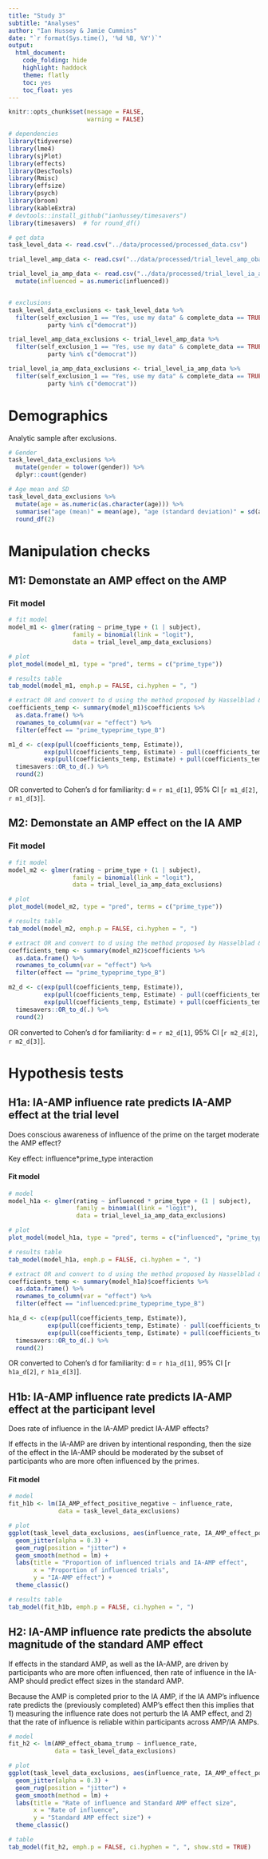 ```yaml
---
title: "Study 3"
subtitle: "Analyses"
author: "Ian Hussey & Jamie Cummins"
date: "`r format(Sys.time(), '%d %B, %Y')`"
output:
  html_document:
    code_folding: hide
    highlight: haddock
    theme: flatly
    toc: yes
    toc_float: yes
---
```


```r

knitr::opts_chunk$set(message = FALSE, 
                      warning = FALSE)

```

```r

# dependencies
library(tidyverse)
library(lme4)
library(sjPlot)
library(effects)
library(DescTools)
library(Rmisc)
library(effsize)
library(psych)
library(broom)
library(kableExtra)
# devtools::install_github("ianhussey/timesavers")  
library(timesavers)  # for round_df()

# get data 
task_level_data <- read.csv("../data/processed/processed_data.csv")

trial_level_amp_data <- read.csv("../data/processed/trial_level_amp_obama_trump_data.csv")

trial_level_ia_amp_data <- read.csv("../data/processed/trial_level_ia_amp_positive_negative_data.csv") %>%
  mutate(influenced = as.numeric(influenced))


# exclusions
task_level_data_exclusions <- task_level_data %>%
  filter(self_exclusion_1 == "Yes, use my data" & complete_data == TRUE & 
           party %in% c("democrat"))

trial_level_amp_data_exclusions <- trial_level_amp_data %>%
  filter(self_exclusion_1 == "Yes, use my data" & complete_data == TRUE & 
           party %in% c("democrat"))

trial_level_ia_amp_data_exclusions <- trial_level_ia_amp_data %>%
  filter(self_exclusion_1 == "Yes, use my data" & complete_data == TRUE & 
           party %in% c("democrat"))

```

# Demographics

Analytic sample after exclusions.

```r

# Gender
task_level_data_exclusions %>%
  mutate(gender = tolower(gender)) %>%
  dplyr::count(gender)

# Age mean and SD
task_level_data_exclusions %>%
  mutate(age = as.numeric(as.character(age))) %>%
  summarise("age (mean)" = mean(age), "age (standard deviation)" = sd(age)) %>%
  round_df(2)

```

# Manipulation checks

## M1: Demonstate an AMP effect on the AMP

### Fit model

```r

# fit model
model_m1 <- glmer(rating ~ prime_type + (1 | subject), 
                  family = binomial(link = "logit"),
                  data = trial_level_amp_data_exclusions)

# plot
plot_model(model_m1, type = "pred", terms = c("prime_type"))

# results table
tab_model(model_m1, emph.p = FALSE, ci.hyphen = ", ")

# extract OR and convert to d using the method proposed by Hasselblad & Hedges (1995, Equation 5, p. 170): d = log(OR)*(sqrt(3)/pi). See also Sánchez-Meca, Marín-Martínez & Chacón-Moscoso's (2003).
coefficients_temp <- summary(model_m1)$coefficients %>%
  as.data.frame() %>%
  rownames_to_column(var = "effect") %>%
  filter(effect == "prime_typeprime_type_B")

m1_d <- c(exp(pull(coefficients_temp, Estimate)), 
          exp(pull(coefficients_temp, Estimate) - pull(coefficients_temp, "Std. Error")*1.96),
          exp(pull(coefficients_temp, Estimate) + pull(coefficients_temp, "Std. Error")*1.96)) %>%
  timesavers::OR_to_d(.) %>%
  round(2)

```

OR converted to Cohen's d for familiarity: d = `r m1_d[1]`, 95% CI [`r m1_d[2]`, `r m1_d[3]`].

## M2: Demonstate an AMP effect on the IA AMP

### Fit model

```r

# fit model
model_m2 <- glmer(rating ~ prime_type + (1 | subject), 
                  family = binomial(link = "logit"),
                  data = trial_level_ia_amp_data_exclusions)

# plot
plot_model(model_m2, type = "pred", terms = c("prime_type"))

# results table
tab_model(model_m2, emph.p = FALSE, ci.hyphen = ", ")

# extract OR and convert to d using the method proposed by Hasselblad & Hedges (1995, Equation 5, p. 170): d = log(OR)*(sqrt(3)/pi). See also Sánchez-Meca, Marín-Martínez & Chacón-Moscoso's (2003).
coefficients_temp <- summary(model_m2)$coefficients %>%
  as.data.frame() %>%
  rownames_to_column(var = "effect") %>%
  filter(effect == "prime_typeprime_type_B")

m2_d <- c(exp(pull(coefficients_temp, Estimate)), 
          exp(pull(coefficients_temp, Estimate) - pull(coefficients_temp, "Std. Error")*1.96),
          exp(pull(coefficients_temp, Estimate) + pull(coefficients_temp, "Std. Error")*1.96)) %>%
  timesavers::OR_to_d(.) %>%
  round(2)

```

OR converted to Cohen's d for familiarity: d = `r m2_d[1]`, 95% CI [`r m2_d[2]`, `r m2_d[3]`].

# Hypothesis tests

## H1a: IA-AMP influence rate predicts IA-AMP effect at the trial level

Does conscious awareness of influence of the prime on the target moderate the AMP effect?

Key effect: influence*prime_type interaction

#### Fit model

```r

# model
model_h1a <- glmer(rating ~ influenced * prime_type + (1 | subject), 
                   family = binomial(link = "logit"),
                   data = trial_level_ia_amp_data_exclusions)

# plot
plot_model(model_h1a, type = "pred", terms = c("influenced", "prime_type"))

# results table
tab_model(model_h1a, emph.p = FALSE, ci.hyphen = ", ")

# extract OR and convert to d using the method proposed by Hasselblad & Hedges (1995, Equation 5, p. 170): d = log(OR)*(sqrt(3)/pi). See also Sánchez-Meca, Marín-Martínez & Chacón-Moscoso's (2003).
coefficients_temp <- summary(model_h1a)$coefficients %>%
  as.data.frame() %>%
  rownames_to_column(var = "effect") %>%
  filter(effect == "influenced:prime_typeprime_type_B")

h1a_d <- c(exp(pull(coefficients_temp, Estimate)), 
           exp(pull(coefficients_temp, Estimate) - pull(coefficients_temp, "Std. Error")*1.96),
           exp(pull(coefficients_temp, Estimate) + pull(coefficients_temp, "Std. Error")*1.96)) %>%
  timesavers::OR_to_d(.) %>%
  round(2)

```

OR converted to Cohen's d for familiarity: d = `r h1a_d[1]`, 95% CI [`r h1a_d[2]`, `r h1a_d[3]`].

## H1b: IA-AMP influence rate predicts IA-AMP effect at the participant level

Does rate of influence in the IA-AMP predict IA-AMP effects?

If effects in the IA-AMP are driven by intentional responding, then the size of the effect in the IA-AMP should be moderated by the subset of participants who are more often influenced by the primes. 

#### Fit model

```r

# model
fit_h1b <- lm(IA_AMP_effect_positive_negative ~ influence_rate, 
              data = task_level_data_exclusions)

# plot
ggplot(task_level_data_exclusions, aes(influence_rate, IA_AMP_effect_positive_negative)) + 
  geom_jitter(alpha = 0.3) +
  geom_rug(position = "jitter") +
  geom_smooth(method = lm) +
  labs(title = "Proportion of influenced trials and IA-AMP effect", 
       x = "Proportion of influenced trials", 
       y = "IA-AMP effect") +
  theme_classic()

# results table
tab_model(fit_h1b, emph.p = FALSE, ci.hyphen = ", ")

```

## H2: IA-AMP influence rate predicts the absolute magnitude of the standard AMP effect

If effects in the standard AMP, as well as the IA-AMP, are driven by participants who are more often influenced, then rate of influence in the IA-AMP should predict effect sizes in the standard AMP. 

Because the AMP is completed prior to the IA AMP, if the IA AMP's influence rate predicts the (previously completed) AMP's effect then this implies that 1) measuring the influence rate does not perturb the IA AMP effect, and 2) that the rate of influence is reliable within participants across AMP/IA AMPs.

```r

# model
fit_h2 <- lm(AMP_effect_obama_trump ~ influence_rate, 
             data = task_level_data_exclusions)

# plot
ggplot(task_level_data_exclusions, aes(influence_rate, IA_AMP_effect_positive_negative)) + 
  geom_jitter(alpha = 0.3) +
  geom_rug(position = "jitter") +
  geom_smooth(method = lm) +
  labs(title = "Rate of influence and Standard AMP effect size", 
       x = "Rate of influence", 
       y = "Standard AMP effect size") +
  theme_classic()

# table
tab_model(fit_h2, emph.p = FALSE, ci.hyphen = ", ", show.std = TRUE)

```
